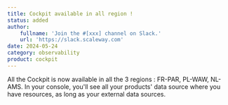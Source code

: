```yaml
---
title: Cockpit available in all region !
status: added
author:
    fullname: 'Join the #[xxx] channel on Slack.'
    url: 'https://slack.scaleway.com'
date: 2024-05-24
category: observability
product: cockpit
---
```


All the Cockpit is now available in all the 3 regions : FR-PAR, PL-WAW, NL-AMS. In your console, you'll see all your products' data source where you have resources, as long as your external data sources.

